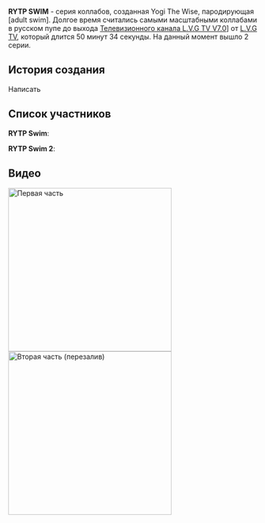 '''RYTP SWIM''' - серия коллабов, созданная Yogi The Wise, пародирующая [adult swim]. Долгое время считались самыми масштабными коллабами в русском пупе до выхода [[[Телевизионный канал L.V.G TV V7.0|Телевизионного канала L.V.G TV V7.0]]] от [[L.V.G TV]], который длится 50 минут 34 секунды. 
На данный момент вышло 2 серии.
==История создания==
Написать
==Список участников==
'''RYTP Swim''':

'''RYTP Swim 2''':

==Видео==
[[File:-RYTP swim-|left|thumb|330x330px|Первая часть]]
[[File:-RYTP SWIM 2-|thumb|330x330px|Вторая часть (перезалив)]]